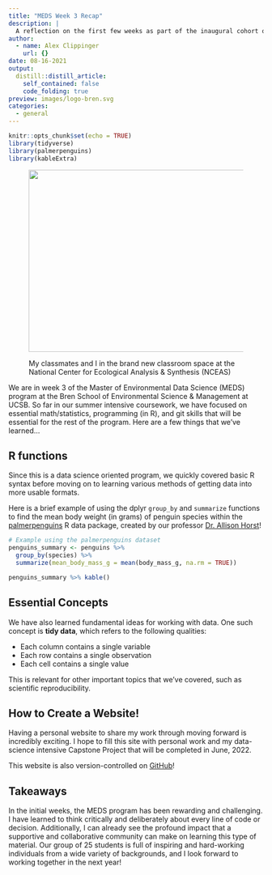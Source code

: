 ```yaml
---
title: "MEDS Week 3 Recap"
description: |
  A reflection on the first few weeks as part of the inaugural cohort of the Master of Environmental Data Science program at the Bren School of Environmental Science & Management, UCSB.
author:
  - name: Alex Clippinger
    url: {}
date: 08-16-2021
output:
  distill::distill_article:
    self_contained: false
    code_folding: true
preview: images/logo-bren.svg
categories:
  - general
---
```



```r
knitr::opts_chunk$set(echo = TRUE)
library(tidyverse)
library(palmerpenguins)
library(kableExtra)
```

<figure>

<img src="./images/bren_nceas_web.jpg" style="height: 360px; width:660px;"/>

<figcaption>

My classmates and I in the brand new classroom space at the National Center for Ecological Analysis & Synthesis (NCEAS)

</figcaption>

</figure>

We are in week 3 of the Master of Environmental Data Science (MEDS) program at the Bren School of Environmental Science & Management at UCSB. So far in our summer intensive coursework, we have focused on essential math/statistics, programming (in R), and git skills that will be essential for the rest of the program. Here are a few things that we've learned...

## R functions

Since this is a data science oriented program, we quickly covered basic R syntax before moving on to learning various methods of getting data into more usable formats.

Here is a brief example of using the dplyr `group_by` and `summarize` functions to find the mean body weight (in grams) of penguin species within the [palmerpenguins](https://allisonhorst.github.io/palmerpenguins/) R data package, created by our professor [Dr. Allison Horst](https://bren.ucsb.edu/people/allison-horst)!

```r
# Example using the palmerpenguins dataset
penguins_summary <- penguins %>% 
  group_by(species) %>% 
  summarize(mean_body_mass_g = mean(body_mass_g, na.rm = TRUE))

penguins_summary %>% kable()
```

## Essential Concepts

We have also learned fundamental ideas for working with data. One such concept is **tidy data**, which refers to the following qualities:

- Each column contains a single variable
- Each row contains a single observation
- Each cell contains a single value

This is relevant for other important topics that we've covered, such as scientific reproducibility.

## How to Create a Website!

Having a personal website to share my work through moving forward is incredibly exciting. I hope to fill this site with personal work and my data-science intensive Capstone Project that will be completed in June, 2022. 

This website is also version-controlled on [GitHub](https://github.com/alexclippinger/alexclippinger.github.io)!

## Takeaways

In the initial weeks, the MEDS program has been rewarding and challenging. I have learned to think critically and deliberately about every line of code or decision. Additionally, I can already see the profound impact that a supportive and collaborative community can make on learning this type of material. Our group of 25 students is full of inspiring and hard-working individuals from a wide variety of backgrounds, and I look forward to working together in the next year!
